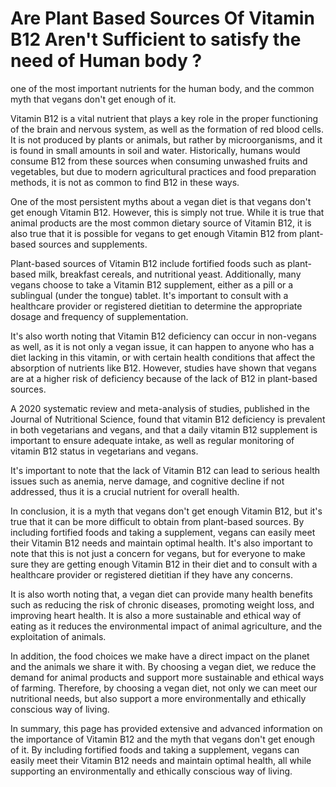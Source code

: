# Are Plant Based Sources Of Vitamin B12 Aren't Sufficient to satisfy the need of Human body ?

one of the most important nutrients for the human body, and the common myth that vegans don't get enough of it.

Vitamin B12 is a vital nutrient that plays a key role in the proper functioning of the brain and nervous system, as well as the formation of red blood cells. It is not produced by plants or animals, but rather by microorganisms, and it is found in small amounts in soil and water. Historically, humans would consume B12 from these sources when consuming unwashed fruits and vegetables, but due to modern agricultural practices and food preparation methods, it is not as common to find B12 in these ways.

One of the most persistent myths about a vegan diet is that vegans don't get enough Vitamin B12. However, this is simply not true. While it is true that animal products are the most common dietary source of Vitamin B12, it is also true that it is possible for vegans to get enough Vitamin B12 from plant-based sources and supplements.

Plant-based sources of Vitamin B12 include fortified foods such as plant-based milk, breakfast cereals, and nutritional yeast. Additionally, many vegans choose to take a Vitamin B12 supplement, either as a pill or a sublingual (under the tongue) tablet. It's important to consult with a healthcare provider or registered dietitian to determine the appropriate dosage and frequency of supplementation.

It's also worth noting that Vitamin B12 deficiency can occur in non-vegans as well, as it is not only a vegan issue, it can happen to anyone who has a diet lacking in this vitamin, or with certain health conditions that affect the absorption of nutrients like B12. However, studies have shown that vegans are at a higher risk of deficiency because of the lack of B12 in plant-based sources.

A 2020 systematic review and meta-analysis of studies, published in the Journal of Nutritional Science, found that vitamin B12 deficiency is prevalent in both vegetarians and vegans, and that a daily vitamin B12 supplement is important to ensure adequate intake, as well as regular monitoring of vitamin B12 status in vegetarians and vegans.

It's important to note that the lack of Vitamin B12 can lead to serious health issues such as anemia, nerve damage, and cognitive decline if not addressed, thus it is a crucial nutrient for overall health.

In conclusion, it is a myth that vegans don't get enough Vitamin B12, but it's true that it can be more difficult to obtain from plant-based sources. By including fortified foods and taking a supplement, vegans can easily meet their Vitamin B12 needs and maintain optimal health. It's also important to note that this is not just a concern for vegans, but for everyone to make sure they are getting enough Vitamin B12 in their diet and to consult with a healthcare provider or registered dietitian if they have any concerns.

It is also worth noting that, a vegan diet can provide many health benefits such as reducing the risk of chronic diseases, promoting weight loss, and improving heart health. It is also a more sustainable and ethical way of eating as it reduces the environmental impact of animal agriculture, and the exploitation of animals.

In addition, the food choices we make have a direct impact on the planet and the animals we share it with. By choosing a vegan diet, we reduce the demand for animal products and support more sustainable and ethical ways of farming. Therefore, by choosing a vegan diet, not only we can meet our nutritional needs, but also support a more environmentally and ethically conscious way of living.

In summary, this page has provided extensive and advanced information on the importance of Vitamin B12 and the myth that vegans don't get enough of it. By including fortified foods and taking a supplement, vegans can easily meet their Vitamin B12 needs and maintain optimal health, all while supporting an environmentally and ethically conscious way of living.
